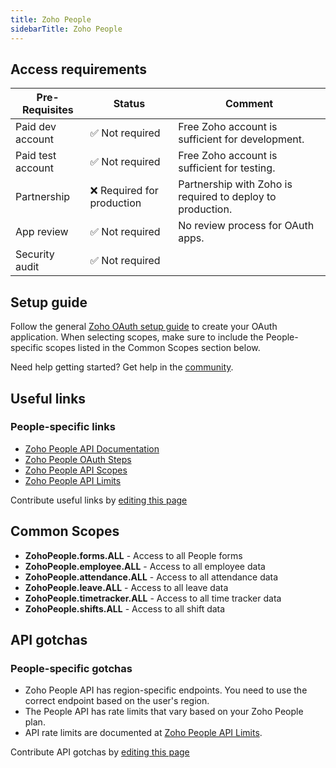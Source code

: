 ```yaml
---
title: Zoho People
sidebarTitle: Zoho People
---
```



<Overview />
<PreBuiltTooling />
<PreBuiltUseCases />

## Access requirements
| Pre-Requisites | Status | Comment|
| - | - | - |
| Paid dev account | ✅ Not required | Free Zoho account is sufficient for development. |
| Paid test account | ✅ Not required | Free Zoho account is sufficient for testing. |
| Partnership | ❌ Required for production | Partnership with Zoho is required to deploy to production. |
| App review | ✅ Not required | No review process for OAuth apps. |
| Security audit | ✅ Not required | |


## Setup guide

Follow the general [Zoho OAuth setup guide](/integrations/all/zoho) to create your OAuth application. When selecting scopes, make sure to include the People-specific scopes listed in the Common Scopes section below.

<Tip>Need help getting started? Get help in the [community](https://nango.dev/slack).</Tip>


## Useful links

<ZohoSharedUsefulLinks />

### People-specific links
- [Zoho People API Documentation](https://www.zoho.com/people/api/overview.html)
- [Zoho People OAuth Steps](https://www.zoho.com/people/api/oauth-steps.html)
- [Zoho People API Scopes](https://www.zoho.com/people/api/scopes.html)
- [Zoho People API Limits](https://www.zoho.com/people/api/api-limits.html)

<Note>Contribute useful links by [editing this page](https://github.com/nangohq/nango/tree/master/docs-v2/integrations/all/zoho-people.mdx)</Note>

## Common Scopes

- **ZohoPeople.forms.ALL** - Access to all People forms
- **ZohoPeople.employee.ALL** - Access to all employee data
- **ZohoPeople.attendance.ALL** - Access to all attendance data
- **ZohoPeople.leave.ALL** - Access to all leave data
- **ZohoPeople.timetracker.ALL** - Access to all time tracker data
- **ZohoPeople.shifts.ALL** - Access to all shift data

## API gotchas

<ZohoSharedGotchas />

### People-specific gotchas
- Zoho People API has region-specific endpoints. You need to use the correct endpoint based on the user's region.
- The People API has rate limits that vary based on your Zoho People plan.
- API rate limits are documented at [Zoho People API Limits](https://www.zoho.com/people/api/api-limits.html).

<Note>Contribute API gotchas by [editing this page](https://github.com/nangohq/nango/tree/master/docs-v2/integrations/all/zoho-people.mdx)</Note>
